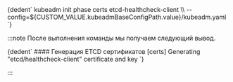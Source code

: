 

<CodeBlock language="bash">
  {dedent`
    kubeadm init phase certs etcd-healthcheck-client \\
      --config=${CUSTOM_VALUE.kubeadmBaseConfigPath.value}/kubeadm.yaml
  `}
</CodeBlock>

:::note
После выполнения команды мы получаем следующий вывод.

<CodeBlock language="bash">
  {dedent`
    #### Генерация ETCD сертификатов
    [certs] Generating "etcd/healthcheck-client" certificate and key
  `}
</CodeBlock>

:::
